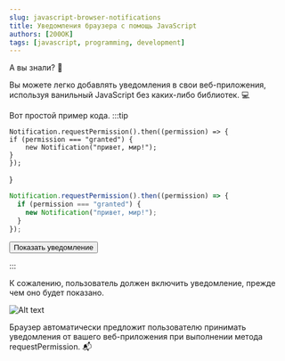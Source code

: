 ```yaml
---
slug: javascript-browser-notifications
title: Уведомления браузера с помощь JavaScript
authors: [200OK]
tags: [javascript, programming, development]
---
```


А вы знали? 📢

Вы можете легко добавлять уведомления в свои веб-приложения, используя ванильный JavaScript без каких-либо библиотек. 💻

Вот простой пример кода.
:::tip

    Notification.requestPermission().then((permission) => {
    if (permission === "granted") {
        new Notification("привет, мир!");
    }
    }); 
}

```js
Notification.requestPermission().then((permission) => {
  if (permission === "granted") {
    new Notification("привет, мир!");
  }
});
```

<button onClick={handleClick}>Показать уведомление</button>

:::

К сожалению, пользователь должен включить уведомление, прежде чем оно будет показано.

![Alt text](./notification-alert.png)

Браузер автоматически предложит пользователю принимать уведомления от вашего веб-приложения при выполнении метода requestPermission. 📬
